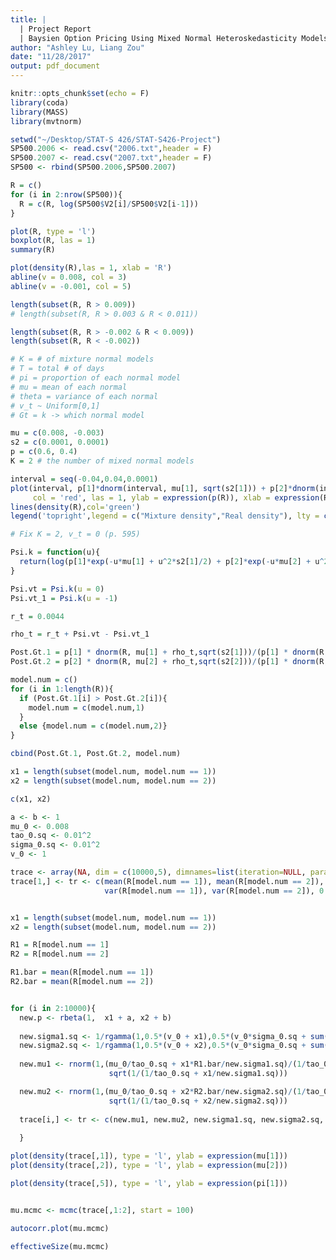 ```yaml
---
title: |
  | Project Report
  | Baysien Option Pricing Using Mixed Normal Heteroskedasticity Models
author: "Ashley Lu, Liang Zou"
date: "11/28/2017"
output: pdf_document
---
```


```r
knitr::opts_chunk$set(echo = F)
library(coda)
library(MASS)
library(mvtnorm)

```


```r

setwd("~/Desktop/STAT-S 426/STAT-S426-Project")
SP500.2006 <- read.csv("2006.txt",header = F)
SP500.2007 <- read.csv("2007.txt",header = F)
SP500 <- rbind(SP500.2006,SP500.2007)

R = c()
for (i in 2:nrow(SP500)){
  R = c(R, log(SP500$V2[i]/SP500$V2[i-1]))
}

```



```r
plot(R, type = 'l')
boxplot(R, las = 1)
summary(R)

plot(density(R),las = 1, xlab = 'R')
abline(v = 0.008, col = 3)
abline(v = -0.001, col = 5)

length(subset(R, R > 0.009))
# length(subset(R, R > 0.003 & R < 0.011))

length(subset(R, R > -0.002 & R < 0.009))
length(subset(R, R < -0.002))

```
    
    
    
    
```r
# K = # of mixture normal models 
# T = total # of days
# pi = proportion of each normal model
# mu = mean of each normal
# theta = variance of each normal
# v_t ~ Uniform[0,1]
# Gt = k -> which normal model

mu = c(0.008, -0.003)
s2 = c(0.0001, 0.0001)
p = c(0.6, 0.4)
K = 2 # the number of mixed normal models

interval = seq(-0.04,0.04,0.0001)
plot(interval, p[1]*dnorm(interval, mu[1], sqrt(s2[1])) + p[2]*dnorm(interval, mu[2], sqrt(s2[2])), 
     col = 'red', las = 1, ylab = expression(p(R)), xlab = expression(R), type = 'l')
lines(density(R),col='green')
legend('topright',legend = c("Mixture density","Real density"), lty = c(1,1), col = c('red','green'))

```


```r

# Fix K = 2, v_t = 0 (p. 595)

Psi.k = function(u){
  return(log(p[1]*exp(-u*mu[1] + u^2*s2[1]/2) + p[2]*exp(-u*mu[2] + u^2*s2[2]/2)))
}

Psi.vt = Psi.k(u = 0)
Psi.vt_1 = Psi.k(u = -1)

r_t = 0.0044

rho_t = r_t + Psi.vt - Psi.vt_1

Post.Gt.1 = p[1] * dnorm(R, mu[1] + rho_t,sqrt(s2[1]))/(p[1] * dnorm(R, mu[1] + rho_t,sqrt(s2[1])) + p[2] * dnorm(R, mu[2] + rho_t,sqrt(s2[2])))
Post.Gt.2 = p[2] * dnorm(R, mu[2] + rho_t,sqrt(s2[2]))/(p[1] * dnorm(R, mu[1] + rho_t,sqrt(s2[1])) + p[2] * dnorm(R, mu[2] + rho_t,sqrt(s2[2])))

model.num = c()
for (i in 1:length(R)){
  if (Post.Gt.1[i] > Post.Gt.2[i]){
    model.num = c(model.num,1)
  }
  else {model.num = c(model.num,2)}
}

cbind(Post.Gt.1, Post.Gt.2, model.num)

x1 = length(subset(model.num, model.num == 1))
x2 = length(subset(model.num, model.num == 2))

c(x1, x2)
```




```r

a <- b <- 1
mu_0 <- 0.008
tao_0.sq <- 0.01^2
sigma_0.sq <- 0.01^2
v_0 <- 1

trace <- array(NA, dim = c(10000,5), dimnames=list(iteration=NULL, parameters = c('mu1', 'mu2','sigma1.sq','sigma2.sq','p')))
trace[1,] <- tr <- c(mean(R[model.num == 1]), mean(R[model.num == 2]), 
                     var(R[model.num == 1]), var(R[model.num == 2]), 0.5)


x1 = length(subset(model.num, model.num == 1))
x2 = length(subset(model.num, model.num == 2))

R1 = R[model.num == 1]
R2 = R[model.num == 2]

R1.bar = mean(R[model.num == 1])
R2.bar = mean(R[model.num == 2])


for (i in 2:10000){
  new.p <- rbeta(1,  x1 + a, x2 + b)
  
  new.sigma1.sq <- 1/rgamma(1,0.5*(v_0 + x1),0.5*(v_0*sigma_0.sq + sum((R[model.num == 1]-tr[1])^2)))
  new.sigma2.sq <- 1/rgamma(1,0.5*(v_0 + x2),0.5*(v_0*sigma_0.sq + sum((R[model.num == 2]-tr[2])^2)))
  
  new.mu1 <- rnorm(1,(mu_0/tao_0.sq + x1*R1.bar/new.sigma1.sq)/(1/tao_0.sq + x1/new.sigma1.sq),
                      sqrt(1/(1/tao_0.sq + x1/new.sigma1.sq)))

  new.mu2 <- rnorm(1,(mu_0/tao_0.sq + x2*R2.bar/new.sigma2.sq)/(1/tao_0.sq + x2/new.sigma2.sq),
                      sqrt(1/(1/tao_0.sq + x2/new.sigma2.sq)))
  
  trace[i,] <- tr <- c(new.mu1, new.mu2, new.sigma1.sq, new.sigma2.sq, new.p)
  
  }

```






```r

plot(density(trace[,1]), type = 'l', ylab = expression(mu[1]))
plot(density(trace[,2]), type = 'l', ylab = expression(mu[2]))

plot(density(trace[,5]), type = 'l', ylab = expression(pi[1]))



```


```r

mu.mcmc <- mcmc(trace[,1:2], start = 100)

autocorr.plot(mu.mcmc)

effectiveSize(mu.mcmc)



```




